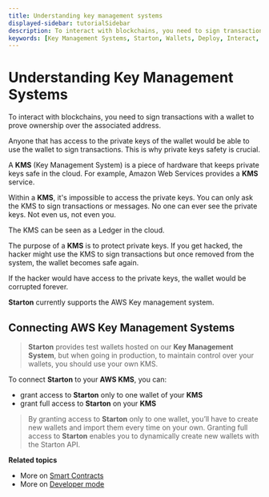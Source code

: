 ```yaml
---
title: Understanding key management systems
displayed-sidebar: tutorialSidebar
description: To interact with blockchains, you need to sign transactions with a wallet to prove ownership over the associated address. Learn about key management systems
keywords: [Key Management Systems, Starton, Wallets, Deploy, Interact, Transaction]
---
```


# Understanding Key Management Systems

To interact with blockchains, you need to sign transactions with a wallet to prove ownership over the associated address.

Anyone that has access to the private keys of the wallet would be able to use the wallet to sign transactions.
This is why private keys safety is crucial.

A **KMS** (Key Management System) is a piece of hardware that keeps private keys safe in the cloud.
For example, Amazon Web Services provides a **KMS** service.

Within a **KMS**, it's impossible to access the private keys. You can only ask the KMS to sign transactions or messages.
No one can ever see the private keys. Not even us, not even you.

The KMS can be seen as a Ledger in the cloud.

The purpose of a **KMS** is to protect private keys.
If you get hacked, the hacker might use the KMS to sign transactions but once removed from the system, the wallet becomes safe again.

If the hacker would have access to the private keys, the wallet would be corrupted forever.

**Starton** currently supports the AWS Key management system.

## Connecting AWS Key Management Systems

> **Starton** provides test wallets hosted on our **Key Management System**, but when going in production, to maintain control over your wallets, you should use your own KMS.

To connect **Starton** to your **AWS KMS**, you can:

-   grant access to **Starton** only to one wallet of your **KMS**
-   grant full access to **Starton** on your **KMS**

> By granting access to **Starton** only to one wallet, you’ll have to create new wallets and import them every time on your own.
> Granting full access to **Starton** enables you to dynamically create new wallets with the Starton API.

**Related topics**

-   More on [Smart Contracts](/Smart-contract/understanding-smart-contracts.mdx)
-   More on [Developer mode](/Developer/Discovering-coding-interface.mdx)
